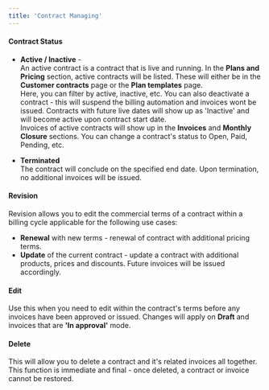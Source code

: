 ```yaml
---
title: 'Contract Managing'
---
```


#### Contract Status
-   **Active / Inactive** - <br/>
    An active contract is a contract that is live and running. In the **Plans and Pricing** section, active contracts will be listed. These will either be in the **Customer contracts** page or  the **Plan templates** page. <br/> Here, you can filter by active, inactive, etc. You can also deactivate a contract -  this will suspend the billing automation and invoices wont be issued. Contracts with future live dates will show up as 'Inactive' and will become active upon contract start date. <br/> Invoices of active contracts will show up in the **Invoices** and **Monthly Closure** sections. You can change a contract's status to Open, Paid, Pending, etc.
    
-   **Terminated** <br/>
     The contract will conclude on the specified end date. Upon termination, no additional invoices will be issued.
#### Revision
Revision allows you to edit the commercial terms of a contract within a billing cycle applicable for the following use cases:
-  **Renewal** with new terms - renewal of contract with additional pricing terms. 
-  **Update** of the current contract - update a contract with additional products, prices and discounts. Future invoices will be issued accordingly.  
#### Edit
Use this when you need to edit within the contract's terms before any invoices have been approved or issued. Changes will apply on **Draft** and invoices that are **'In approval'** mode.
#### Delete
This will allow you to delete a contract and it's related invoices all together. This function is immediate and final - once deleted, a contract or invoice cannot be restored.